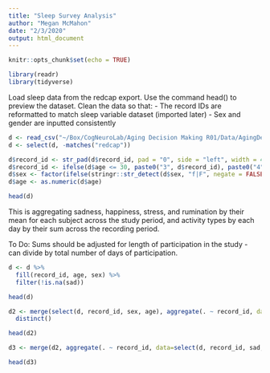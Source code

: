 ```yaml
---
title: "Sleep Survey Analysis"
author: "Megan McMahon"
date: "2/3/2020"
output: html_document
---
```


```r
knitr::opts_chunk$set(echo = TRUE)

library(readr)
library(tidyverse)

```

Load sleep data from the redcap export. Use the command head() to preview the dataset.
Clean the data so that:
- The record IDs are reformatted to match sleep variable dataset (imported later)
- Sex and gender are inputted consistently

```r
d <- read_csv("~/Box/CogNeuroLab/Aging Decision Making R01/Data/AgingDecMem-SleepSurveyData_DATA_2019-09-04_0929.csv")
d <- select(d, -matches("redcap"))

d$record_id <- str_pad(d$record_id, pad = "0", side = "left", width = 4)
d$record_id <- ifelse(d$age <= 30, paste0("3", d$record_id), paste0("4", d$record_id))
d$sex <- factor(ifelse(stringr::str_detect(d$sex, "f|F", negate = FALSE), 0, 1), labels = c("Female", "Male"))
d$age <- as.numeric(d$age)

head(d)

```


This is aggregating sadness, happiness, stress, and rumination by their mean for each subject across the study period, and activity types by each day by their sum across the recording period.

To Do: Sums should be adjusted for length of participation in the study - can divide by total number of days of participation. 

```r
d <- d %>% 
  fill(record_id, age, sex) %>%
  filter(!is.na(sad))

head(d)

d2 <- merge(select(d, record_id, sex, age), aggregate(. ~ record_id, data=select(d, -sex, -age, -sad, -happy, -stress_a11e49, -ruminate), FUN=sum), by = "record_id", include.all = FALSE) %>%
  distinct()

head(d2)

d3 <- merge(d2, aggregate(. ~ record_id, data=select(d, record_id, sad, happy, stress_a11e49, ruminate), FUN=mean), by = "record_id")

head(d3)

```

```r

```

